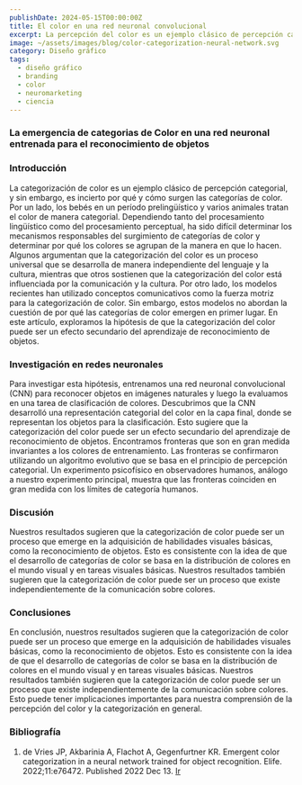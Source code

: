 ```yaml
---
publishDate: 2024-05-15T00:00:00Z
title: El color en una red neuronal convolucional
excerpt: La percepción del color es un ejemplo clásico de percepción categorial, y ha sido objeto de estudio en various campos de investigación.
image: ~/assets/images/blog/color-categorization-neural-network.svg
category: Diseño gráfico
tags:
  - diseño gráfico
  - branding
  - color
  - neuromarketing
  - ciencia
---
```


### La emergencia de categorias de Color en una red neuronal entrenada para el reconocimiento de objetos

### Introducción

La categorización de color es un ejemplo clásico de percepción categorial, y sin embargo, es incierto por qué y cómo surgen las categorías de color. Por un lado, los bebés en un período prelingüístico y varios animales tratan el color de manera categorial. 
Dependiendo tanto del procesamiento lingüístico como del procesamiento perceptual, ha sido difícil determinar los mecanismos responsables del surgimiento de categorías de color y determinar por qué los colores se agrupan de la manera en que lo hacen. 
Algunos argumentan que la categorización del color es un proceso universal que se desarrolla de manera independiente del lenguaje y la cultura, mientras que otros sostienen que la categorización del color está influenciada por la comunicación y la cultura.
Por otro lado, los modelos recientes han utilizado conceptos comunicativos como la fuerza motriz para la categorización de color. Sin embargo, estos modelos no abordan la cuestión de por qué las categorías de color emergen en primer lugar. En este artículo, exploramos la hipótesis de que la categorización del color puede ser un efecto secundario del aprendizaje de reconocimiento de objetos. 

### Investigación en redes neuronales

Para investigar esta hipótesis, entrenamos una red neuronal convolucional (CNN) para reconocer objetos en imágenes naturales y luego la evaluamos en una tarea de clasificación de colores. Descubrimos que la CNN desarrolló una representación categorial del color en la capa final, donde se representan los objetos para la clasificación. Esto sugiere que la categorización del color puede ser un efecto secundario del aprendizaje de reconocimiento de objetos.
Encontramos fronteras que son en gran medida invariantes a los colores de entrenamiento. Las fronteras se confirmaron utilizando un algoritmo evolutivo que se basa en el principio de percepción categorial. Un experimento psicofísico en observadores humanos, análogo a nuestro experimento principal, muestra que las fronteras coinciden en gran medida con los límites de categoría humanos. 

### Discusión

Nuestros resultados sugieren que la categorización de color puede ser un proceso que emerge en la adquisición de habilidades visuales básicas, como la reconocimiento de objetos. Esto es consistente con la idea de que el desarrollo de categorías de color se basa en la distribución de colores en el mundo visual y en tareas visuales básicas. Nuestros resultados también sugieren que la categorización de color puede ser un proceso que existe independientemente de la comunicación sobre colores. 

### Conclusiones

En conclusión, nuestros resultados sugieren que la categorización de color puede ser un proceso que emerge en la adquisición de habilidades visuales básicas, como la reconocimiento de objetos. Esto es consistente con la idea de que el desarrollo de categorías de color se basa en la distribución de colores en el mundo visual y en tareas visuales básicas. Nuestros resultados también sugieren que la categorización de color puede ser un proceso que existe independientemente de la comunicación sobre colores.
Esto puede tener implicaciones importantes para nuestra comprensión de la percepción del color y la categorización en general.

### Bibliografía
1. de Vries JP, Akbarinia A, Flachot A, Gegenfurtner KR. Emergent color categorization in a neural network trained for object recognition. Elife. 2022;11:e76472. Published 2022 Dec 13.
<a href="https://www.ncbi.nlm.nih.gov/pmc/articles/PMC9797187/" target="_blank">Ir</a>
